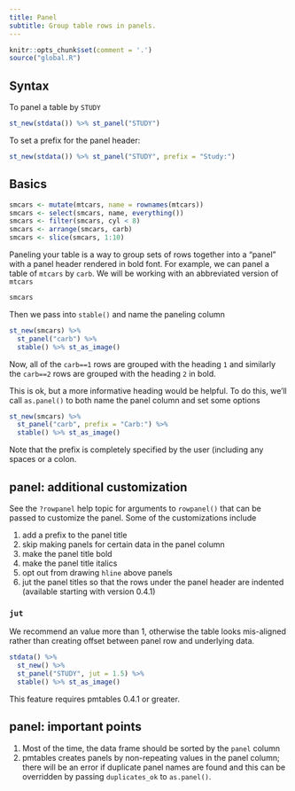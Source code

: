 ```yaml
---
title: Panel
subtitle: Group table rows in panels.
---
```


```r
knitr::opts_chunk$set(comment = '.')
source("global.R")
```

## Syntax

To panel a table by `STUDY` 

```r
st_new(stdata()) %>% st_panel("STUDY") 
```

To set a prefix for the panel header:

```r
st_new(stdata()) %>% st_panel("STUDY", prefix = "Study:") 
```


## Basics

```r
smcars <- mutate(mtcars, name = rownames(mtcars))
smcars <- select(smcars, name, everything())
smcars <- filter(smcars, cyl < 8)
smcars <- arrange(smcars, carb)
smcars <- slice(smcars, 1:10)
```

Paneling your table is a way to group sets of rows together into a "panel" 
with a panel header rendered in bold font. For example, we can panel a table 
of `mtcars` by `carb`.  We will be working with an abbreviated version of 
`mtcars`

```r
smcars
```

Then we pass into `stable()` and name the paneling column

```r
st_new(smcars) %>%
  st_panel("carb") %>% 
  stable() %>% st_as_image()
```

Now, all of the `carb==1` rows are grouped with the heading `1` and similarly 
the `carb==2` rows are grouped with the heading `2` in bold. 

This is ok, but a more informative heading would be helpful. To do this, we'll 
call `as.panel()` to both name the panel column and set some options

```r
st_new(smcars) %>%
  st_panel("carb", prefix = "Carb:") %>% 
  stable() %>% st_as_image()
```

Note that the prefix is completely specified by the user (including any spaces
or a colon.


## panel: additional customization 

See the `?rowpanel` help topic for arguments to `rowpanel()` that can be passed
to customize the panel.  Some of the customizations include

1. add a prefix to the panel title
1. skip making panels for certain data in the panel column
1. make the panel title bold
1. make the panel title italics
1. opt out from drawing `hline` above panels
1. jut the panel titles so that the rows under the panel header are indented
(available starting with version 0.4.1)

\clearpage

### `jut`

We recommend an value more than 1, otherwise the table looks mis-aligned rather
than creating offset between panel row and underlying data.

```r
stdata() %>% 
  st_new() %>%
  st_panel("STUDY", jut = 1.5) %>% 
  stable() %>% st_as_image()
```

This feature requires pmtables 0.4.1 or greater.

\clearpage

## panel: important points

1. Most of the time, the data frame should be sorted by the `panel` column
1. pmtables creates panels by non-repeating values in the panel column; there 
will be an error if duplicate panel names are found and this can be 
overridden by passing `duplicates_ok` to `as.panel()`.  


\clearpage
